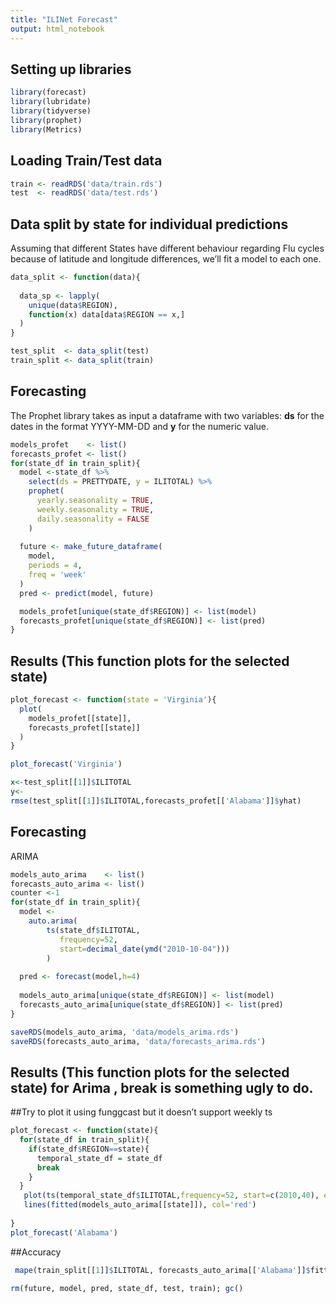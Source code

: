 ```yaml
---
title: "ILINet Forecast"
output: html_notebook
---
```

## Setting up libraries
```r
library(forecast)
library(lubridate)
library(tidyverse)
library(prophet)
library(Metrics)

```
## Loading Train/Test data
```r
train <- readRDS('data/train.rds')
test  <- readRDS('data/test.rds')
```
## Data split by state for individual predictions
Assuming that different States have different behaviour regarding Flu cycles because of latitude and longitude differences, we'll fit a model to each one.
```r
data_split <- function(data){
    
  data_sp <- lapply(
    unique(data$REGION), 
    function(x) data[data$REGION == x,]
  )
}

test_split  <- data_split(test)
train_split <- data_split(train)
```


## Forecasting
The Prophet library takes as input a dataframe with two variables: **ds** for the dates in the format YYYY-MM-DD and **y** for the numeric value.

```r
models_profet    <- list()
forecasts_profet <- list()
for(state_df in train_split){
  model <-state_df %>% 
    select(ds = PRETTYDATE, y = ILITOTAL) %>% 
    prophet(
      yearly.seasonality = TRUE, 
      weekly.seasonality = TRUE, 
      daily.seasonality = FALSE
    )
  
  future <- make_future_dataframe(
    model, 
    periods = 4, 
    freq = 'week'
  )
  pred <- predict(model, future)

  models_profet[unique(state_df$REGION)] <- list(model)
  forecasts_profet[unique(state_df$REGION)] <- list(pred)
}

```



## Results (This function plots for the selected state)
```r
plot_forecast <- function(state = 'Virginia'){
  plot(
    models_profet[[state]], 
    forecasts_profet[[state]]
  )
}
```

```r
plot_forecast('Virginia')
```
```r
x<-test_split[[1]]$ILITOTAL
y<-
rmse(test_split[[1]]$ILITOTAL,forecasts_profet[['Alabama']]$yhat)
```


## Forecasting
ARIMA 

```r
models_auto_arima    <- list()
forecasts_auto_arima <- list()
counter <-1
for(state_df in train_split){
  model <-
    auto.arima(
        ts(state_df$ILITOTAL,
           frequency=52,
           start=decimal_date(ymd("2010-10-04")))
        )
  
  pred <- forecast(model,h=4)
    
  models_auto_arima[unique(state_df$REGION)] <- list(model)
  forecasts_auto_arima[unique(state_df$REGION)] <- list(pred)
}
```

```r
saveRDS(models_auto_arima, 'data/models_arima.rds')
saveRDS(forecasts_auto_arima, 'data/forecasts_arima.rds')
```



## Results (This function plots for the selected state) for Arima , break is something ugly to do. 

##Try to plot it using funggcast but it doesn't support weekly ts

```r
plot_forecast <- function(state){
  for(state_df in train_split){
    if(state_df$REGION==state){
      temporal_state_df = state_df
      break
    }
  }
   plot(ts(temporal_state_df$ILITOTAL,frequency=52, start=c(2010,40), end=c(2018,20)))
   lines(fitted(models_auto_arima[[state]]), col='red')
      
}
plot_forecast('Alabama')


```

##Accuracy


```r
 mape(train_split[[1]]$ILITOTAL, forecasts_auto_arima[['Alabama']]$fitted)
```








```r
rm(future, model, pred, state_df, test, train); gc()
```